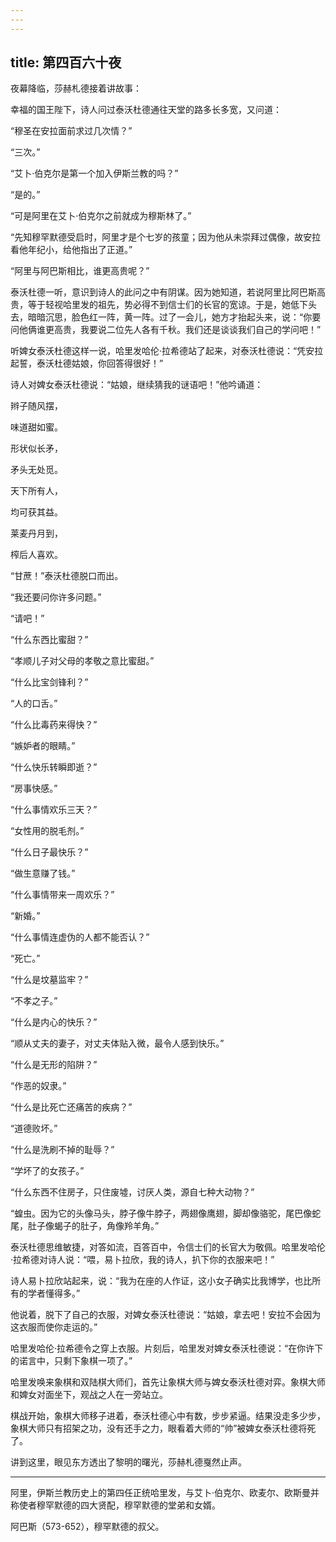 ```yaml
---
---
---
```

title: 第四百六十夜
---






夜幕降临，莎赫札德接着讲故事：





幸福的国王陛下，诗人问过泰沃杜德通往天堂的路多长多宽，又问道：

“穆圣在安拉面前求过几次情？”

“三次。”

“艾卜·伯克尔是第一个加入伊斯兰教的吗？”

“是的。”

“可是阿里在艾卜·伯克尔之前就成为穆斯林了。”

“先知穆罕默德受启时，阿里才是个七岁的孩童；因为他从未崇拜过偶像，故安拉看他年纪小，给他指出了正道。”

“阿里与阿巴斯相比，谁更高贵呢？”

泰沃杜德一听，意识到诗人的此问之中有阴谋。因为她知道，若说阿里比阿巴斯高贵，等于轻视哈里发的祖先，势必得不到信士们的长官的宽谅。于是，她低下头去，暗暗沉思，脸色红一阵，黄一阵。过了一会儿，她方才抬起头来，说：“你要问他俩谁更高贵，我要说二位先人各有千秋。我们还是谈谈我们自己的学问吧！”

听婢女泰沃杜德这样一说，哈里发哈伦·拉希德站了起来，对泰沃杜德说：“凭安拉起誓，泰沃杜德姑娘，你回答得很好！”

诗人对婢女泰沃杜德说：“姑娘，继续猜我的谜语吧！”他吟诵道：


辫子随风摆，

味道甜如蜜。

形状似长矛，

矛头无处觅。

天下所有人，

均可获其益。

莱麦丹月到，

榨后人喜欢。



“甘蔗！”泰沃杜德脱口而出。

“我还要问你许多问题。”

“请吧！”

“什么东西比蜜甜？”

“孝顺儿子对父母的孝敬之意比蜜甜。”

“什么比宝剑锋利？”

“人的口舌。”

“什么比毒药来得快？”

“嫉妒者的眼睛。”

“什么快乐转瞬即逝？”

“房事快感。”

“什么事情欢乐三天？”

“女性用的脱毛剂。”

“什么日子最快乐？”

“做生意赚了钱。”

“什么事情带来一周欢乐？”

“新婚。”

“什么事情连虚伪的人都不能否认？”

“死亡。”

“什么是坟墓监牢？”

“不孝之子。”

“什么是内心的快乐？”

“顺从丈夫的妻子，对丈夫体贴入微，最令人感到快乐。”

“什么是无形的陷阱？”

“作恶的奴隶。”

“什么是比死亡还痛苦的疾病？”

“道德败坏。”

“什么是洗刷不掉的耻辱？”

“学坏了的女孩子。”

“什么东西不住房子，只住废墟，讨厌人类，源自七种大动物？”

“蝗虫。因为它的头像马头，脖子像牛脖子，两翅像鹰翅，脚却像骆驼，尾巴像蛇尾，肚子像蝎子的肚子，角像羚羊角。”

泰沃杜德思维敏捷，对答如流，百答百中，令信士们的长官大为敬佩。哈里发哈伦·拉希德对诗人说：“喂，易卜拉欣，我的诗人，扒下你的衣服来吧！”

诗人易卜拉欣站起来，说：“我为在座的人作证，这小女子确实比我博学，也比所有的学者懂得多。”

他说着，脱下了自己的衣服，对婢女泰沃杜德说：“姑娘，拿去吧！安拉不会因为这衣服而使你走运的。”

哈里发哈伦·拉希德令之穿上衣服。片刻后，哈里发对婢女泰沃杜德说：“在你许下的诺言中，只剩下象棋一项了。”

哈里发唤来象棋和双陆棋大师们，首先让象棋大师与婢女泰沃杜德对弈。象棋大师和婢女对面坐下，观战之人在一旁站立。

棋战开始，象棋大师移子进着，泰沃杜德心中有数，步步紧逼。结果没走多少步，象棋大师只有招架之功，没有还手之力，眼看着大师的“帅”被婢女泰沃杜德将死了。





讲到这里，眼见东方透出了黎明的曙光，莎赫札德戛然止声。



***





阿里，伊斯兰教历史上的第四任正统哈里发，与艾卜·伯克尔、欧麦尔、欧斯曼并称使者穆罕默德的四大贤配，穆罕默德的堂弟和女婿。​​​



阿巴斯（573-652），穆罕默德的叔父。​​​